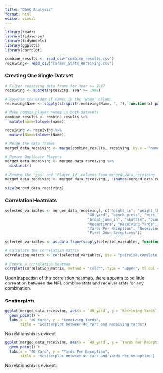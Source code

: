 ```yaml
---
title: "DSAC Analysis"
format: html
editor: visual
---
```


```r
library(readr)
library(tidyverse)
library(tidymodels)
library(ggplot2)
library(corrplot)
```

```r
combine_results <- read_csv("combine_results.csv")
receiving<- read_csv("Career_Stats_Receiving.csv")
```

### Creating One Single Dataset

```r

# Filter receiving data frame for Year >= 1987
receiving <- subset(receiving, Year >= 1987)

# Reverse the order of names in the 'Name' column
receiving$Name <- sapply(strsplit(receiving$Name, ", "), function(x) paste(rev(x), collapse = " "))

# Make common player names in both datasets
combine_results <- combine_results %>%
  mutate(name=tolower(name))

receiving <- receiving %>%
  mutate(Name=tolower(Name))

# Merge the data frames
merged_data_receiving <- merge(combine_results, receiving, by.x = "name", by.y = "Name", all = TRUE)

# Remove Duplicate Players
merged_data_receiving <- merged_data_receiving %>% 
  distinct()

# Remove the 'pos' and 'Player Id' columns from merged_data_receiving
merged_data_receiving <- merged_data_receiving[, !(names(merged_data_receiving) %in% c("pos", "Player Id"))]
```

```r
view(merged_data_receiving)
```

### Correlation Heatmats

```r
selected_variables <- merged_data_receiving[, c("height_in", "weight_lbs", "hand_size_in", 
                                      "40_yard", "bench_press", "vert_leap_in", 
                                      "broad_jump_in", "shuttle", "3cone", 
                                      "Receptions", "Receiving Yards", 
                                      "Yards Per Reception", "Receiving TDs", 
                                      "First Down Receptions")]

selected_variables <- as.data.frame(sapply(selected_variables, function(x) as.numeric(as.character(x))))

# Calculate the correlation matrix
correlation_matrix <- cor(selected_variables, use = "pairwise.complete.obs")

# Create a correlation heatmap
corrplot(correlation_matrix, method = "color", type = "upper", tl.col = "black", tl.srt = 45)
```

Upon inspection of this correlation heatmap, there appears to be little correlation between the NFL combine stats and receiver stats for any combination.

### Scatterplots

```r
ggplot(merged_data_receiving, aes(x = `40_yard`, y = `Receiving Yards`)) +
  geom_point() +
  labs(x = "40 Yard", y = "Receiving Yards", 
       title = "Scatterplot between 40 Yard and Receiving Yards")
```

No relationship is evident

```r
ggplot(merged_data_receiving, aes(x = `40_yard`, y = `Yards Per Reception`)) +
  geom_point() +
  labs(x = "40 Yard", y = "Yards Per Reception", 
       title = "Scatterplot between 40 Yard and Yards Per Reception")
```

No relationship is evident.
